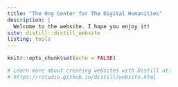 ```yaml
---
title: "The Ong Center for The Digital Humanities"
description: |
  Welcome to the website. I hope you enjoy it!
site: distill::distill_website
listing: tools
---
```


```r
knitr::opts_chunk$set(echo = FALSE)

# Learn more about creating websites with Distill at:
# https://rstudio.github.io/distill/website.html

```

